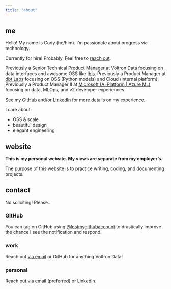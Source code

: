 ```yaml
---
title: "about"
---
```


## me

Hello! My name is Cody (he/him). I'm passionate about progress via technology.

Currently for hire! Probably. Feel free to [reach out](#contact).

Previously a Senior Technical Product Manager at [Voltron Data](https://voltrondata.com) focusing on data interfaces and awesome OSS like [Ibis](https://ibis-project.org). Previously a Product Manager at [dbt Labs](https://getdbt.com) focusing on OSS (Python models) and Cloud (internal platform). Previously a Product Manager II at [Microsoft (AI Platform | Azure ML)](https://azure.microsoft.com/products/machine-learning) focusing on data, MLOps, and v2 developer experiences.

See my [GitHub](https://github.com/lostmygithubaccount) and/or [LinkedIn](https://www.linkedin.com/in/codydkdc) for more details on my experience.

I care about:

- OSS & scale
- beautiful design
- elegant engineering

## website

**This is my personal website. My views are separate from my employer's.**

The purpose of this website is to practice writing, coding, and documenting projects.

## contact

:::{.callout-warning}
No soliciting! Please...
:::

### GitHub

You can tag on GitHub using [@lostmygithubaccount](https://github.com/lostmygithubaccount) to drastically improve the chance I see the notification and respond.

### work

Reach out [via email](mailto:cody@voltrondata.com) or GitHub for anything Voltron Data!

### personal

Reach out [via email](mailto:cody@dkdc.dev) (preferred) or LinkedIn.

